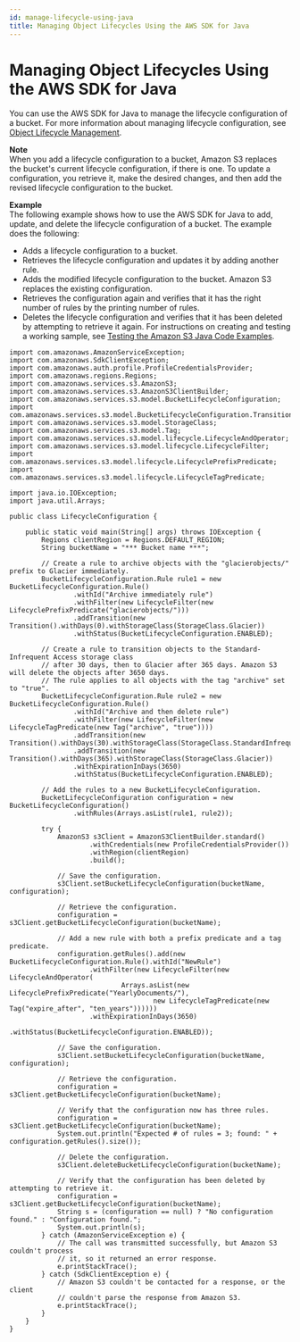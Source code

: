 ```yaml
---
id: manage-lifecycle-using-java
title: Managing Object Lifecycles Using the AWS SDK for Java
---
```

# Managing Object Lifecycles Using the AWS SDK for Java<a name="manage-lifecycle-using-java"></a>

You can use the AWS SDK for Java to manage the lifecycle configuration of a bucket\. For more information about managing lifecycle configuration, see [Object Lifecycle Management](object-lifecycle-mgmt.mdx)\.

**Note**  
When you add a lifecycle configuration to a bucket, Amazon S3 replaces the bucket's current lifecycle configuration, if there is one\. To update a configuration, you retrieve it, make the desired changes, and then add the revised lifecycle configuration to the bucket\.

**Example**  
The following example shows how to use the AWS SDK for Java to add, update, and delete the lifecycle configuration of a bucket\. The example does the following:  
+ Adds a lifecycle configuration to a bucket\. 
+ Retrieves the lifecycle configuration and updates it by adding another rule\. 
+ Adds the modified lifecycle configuration to the bucket\. Amazon S3 replaces the existing configuration\. 
+ Retrieves the configuration again and verifies that it has the right number of rules by the printing number of rules\.
+ Deletes the lifecycle configuration and verifies that it has been deleted by attempting to retrieve it again\.
 For instructions on creating and testing a working sample, see [Testing the Amazon S3 Java Code Examples](UsingTheMPJavaAPI.mdx#TestingJavaSamples)\.   

```
import com.amazonaws.AmazonServiceException;
import com.amazonaws.SdkClientException;
import com.amazonaws.auth.profile.ProfileCredentialsProvider;
import com.amazonaws.regions.Regions;
import com.amazonaws.services.s3.AmazonS3;
import com.amazonaws.services.s3.AmazonS3ClientBuilder;
import com.amazonaws.services.s3.model.BucketLifecycleConfiguration;
import com.amazonaws.services.s3.model.BucketLifecycleConfiguration.Transition;
import com.amazonaws.services.s3.model.StorageClass;
import com.amazonaws.services.s3.model.Tag;
import com.amazonaws.services.s3.model.lifecycle.LifecycleAndOperator;
import com.amazonaws.services.s3.model.lifecycle.LifecycleFilter;
import com.amazonaws.services.s3.model.lifecycle.LifecyclePrefixPredicate;
import com.amazonaws.services.s3.model.lifecycle.LifecycleTagPredicate;

import java.io.IOException;
import java.util.Arrays;

public class LifecycleConfiguration {

    public static void main(String[] args) throws IOException {
        Regions clientRegion = Regions.DEFAULT_REGION;
        String bucketName = "*** Bucket name ***";

        // Create a rule to archive objects with the "glacierobjects/" prefix to Glacier immediately.
        BucketLifecycleConfiguration.Rule rule1 = new BucketLifecycleConfiguration.Rule()
                .withId("Archive immediately rule")
                .withFilter(new LifecycleFilter(new LifecyclePrefixPredicate("glacierobjects/")))
                .addTransition(new Transition().withDays(0).withStorageClass(StorageClass.Glacier))
                .withStatus(BucketLifecycleConfiguration.ENABLED);

        // Create a rule to transition objects to the Standard-Infrequent Access storage class 
        // after 30 days, then to Glacier after 365 days. Amazon S3 will delete the objects after 3650 days.
        // The rule applies to all objects with the tag "archive" set to "true". 
        BucketLifecycleConfiguration.Rule rule2 = new BucketLifecycleConfiguration.Rule()
                .withId("Archive and then delete rule")
                .withFilter(new LifecycleFilter(new LifecycleTagPredicate(new Tag("archive", "true"))))
                .addTransition(new Transition().withDays(30).withStorageClass(StorageClass.StandardInfrequentAccess))
                .addTransition(new Transition().withDays(365).withStorageClass(StorageClass.Glacier))
                .withExpirationInDays(3650)
                .withStatus(BucketLifecycleConfiguration.ENABLED);

        // Add the rules to a new BucketLifecycleConfiguration.
        BucketLifecycleConfiguration configuration = new BucketLifecycleConfiguration()
                .withRules(Arrays.asList(rule1, rule2));

        try {
            AmazonS3 s3Client = AmazonS3ClientBuilder.standard()
                    .withCredentials(new ProfileCredentialsProvider())
                    .withRegion(clientRegion)
                    .build();

            // Save the configuration.
            s3Client.setBucketLifecycleConfiguration(bucketName, configuration);

            // Retrieve the configuration.
            configuration = s3Client.getBucketLifecycleConfiguration(bucketName);

            // Add a new rule with both a prefix predicate and a tag predicate.
            configuration.getRules().add(new BucketLifecycleConfiguration.Rule().withId("NewRule")
                    .withFilter(new LifecycleFilter(new LifecycleAndOperator(
                            Arrays.asList(new LifecyclePrefixPredicate("YearlyDocuments/"),
                                    new LifecycleTagPredicate(new Tag("expire_after", "ten_years"))))))
                    .withExpirationInDays(3650)
                    .withStatus(BucketLifecycleConfiguration.ENABLED));

            // Save the configuration.
            s3Client.setBucketLifecycleConfiguration(bucketName, configuration);

            // Retrieve the configuration.
            configuration = s3Client.getBucketLifecycleConfiguration(bucketName);

            // Verify that the configuration now has three rules.
            configuration = s3Client.getBucketLifecycleConfiguration(bucketName);
            System.out.println("Expected # of rules = 3; found: " + configuration.getRules().size());

            // Delete the configuration.
            s3Client.deleteBucketLifecycleConfiguration(bucketName);

            // Verify that the configuration has been deleted by attempting to retrieve it.
            configuration = s3Client.getBucketLifecycleConfiguration(bucketName);
            String s = (configuration == null) ? "No configuration found." : "Configuration found.";
            System.out.println(s);
        } catch (AmazonServiceException e) {
            // The call was transmitted successfully, but Amazon S3 couldn't process 
            // it, so it returned an error response.
            e.printStackTrace();
        } catch (SdkClientException e) {
            // Amazon S3 couldn't be contacted for a response, or the client
            // couldn't parse the response from Amazon S3.
            e.printStackTrace();
        }
    }
}
```